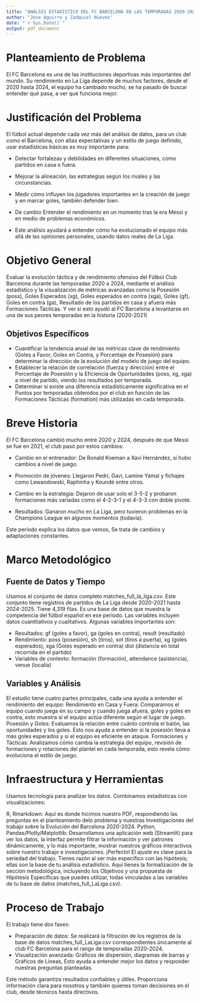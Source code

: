 ```yaml
---
title: "ANÁLSIS ESTADÍSTICO DEL FC BARCELONA EN LAS TEMPORADAS 2020-2024"
author: "Jose Aguirre y Zadquiel Nieves"
date: "`r Sys.Date()`"
output: pdf_document
---
```


# Planteamiento de Problema

El FC Barcelona es una de las instituciones deportivas más importantes del mundo. Su rendimiento en La Liga depende de muchos factores, desde el 2020 hasta 2024, el equipo ha cambiado mucho, se ha pasado de buscar entender qué pasa, a ver qué funciona mejor. 

# Justificación del Problema

El fútbol actual depende cada vez más del análisis de datos, para un club como el Barcelona, con altas expectativas y un estilo de juego definido, usar estadísticas básicas es muy importante para:

- Detectar fortalezas y debilidades en diferentes situaciones, como partidos en casa o fuera.

- Mejorar la alineación, las estrategias según los rivales y las circunstancias.

- Medir cómo influyen los jugadores importantes en la creación de juego y en marcar goles, también defender bien.

- De cambio Entender el rendimiento en un momento tras la era Messi y en medio de problemas económicos.

- Este análisis ayudará a entender cómo ha evolucionado el equipo más allá de las opiniones personales, usando datos reales de La Liga.

# Objetivo General

Evaluar la evolución táctica y de rendimiento ofensivo del Fútbol Club Barcelona durante las temporadas 2020 a 2024, mediante el análisis estadístico y la visualización de métricas avanzadas como la Posesión (poss), Goles Esperados (xg), Goles esperados en contra (xga), Goles (gf), Goles en contra (ga), Resultado de los partidos en casa y afuera más Formaciones Tácticas. Y ver si esto ayudó al FC Barcelona a levantarse en una de sus peores temporadas en la historia (2020-2021)

## Objetivos Específicos
- Cuantificar la tendencia anual de las métricas clave de rendimiento (Goles a Favor, Goles en Contra, y Porcentaje de Posesión) para determinar la dirección de la evolución del modelo de juego del equipo.
- Establecer la relación de correlación (fuerza y dirección) entre el Porcentaje de Posesión y la Eficiencia de Oportunidades (poss, xg, xga) a nivel de partido, viendo los resultados por temporada.
- Determinar si existe una diferencia estadísticamente significativa en el Puntos por temporadas obtenidos por el club en función de las Formaciones Tácticas (formation) más utilizadas en cada temporada.

# Breve Historia

El FC Barcelona cambió mucho entre 2020 y 2024, después de que Messi se fue en 2021, el club pasó por estos cambios:

- Cambio en el entrenador: De Ronald Koeman a Xavi Hernández, si hubo cambios a nivel de juego.

- Promoción de jóvenes: Llegaron Pedri, Gavi, Lamine Yamal y fichajes como Lewandowski, Raphinha y Koundé entre otros.

- Cambio en la estrategia: Dejaron de usar solo el 3-5-2 y probaron formaciones más variadas como el 4-2-3-1 y el 4-3-3 con doble pivote.

- Resultados: Ganaron mucho en La Liga, pero tuvieron problemas en la Champions League en algunos momentos (todavía).

Este período explica los datos que vemos, Se trata de cambios y adaptaciones constantes.

# Marco Metodológico

## Fuente de Datos y Tiempo

Usamos el conjunto de datos completo matches_full_la_liga.csv. Este conjunto tiene registros de partidos de La Liga desde 2020-2021 hasta 2024-2025. Tiene 4,319 filas. Es una base de datos que muestra la competencia del fútbol español en ese periodo. Las variables incluyen datos cuantitativos y cualitativos. Algunas variables importantes son:

- Resultados: gf (goles a favor), ga (goles en contra), result (resultado)
- Rendimiento: poss (posesión), sh (tiros), sot (tiros a puerta), xg (goles esperados),
 xga (Goles esperado en contra) dist (distancia en total recorrida en el partido)
- Variables de contexto: formación (formación), attendance (asistencia), venue (localía)

## Variables y Análisis

El estudio tiene cuatro partes principales, cada una ayuda a entender el rendimiento del equipo:
Rendimiento en Casa y Fuera: Comparamos el equipo cuando juega en su campo y cuando juega afuera, goles y goles en contra, esto muestra si el equipo actúa diferente según el lugar de juego.
Posesión y Goles:  Evaluamos la relación entre cuánto controla el balón, las oportunidades y los goles. Esto nos ayuda a entender si la posesión lleva a más goles esperados y si el equipo es eficiente en ataque.
Formaciones y Tácticas: Analizamos cómo cambia la estrategia del equipo, revisión de formaciones y rotaciones del plantel en cada temporada, esto revela cómo evoluciona el estilo de juego.

# Infraestructura y Herramientas

Usamos tecnología para analizar los datos. Combinamos estadísticas con visualizaciones:

R, Rmarkdown: Aquí es donde hicimos nuestro PDF, respondiendo las preguntas en el planteamiento delo problema y nuestras Investigaciones del trabajo sobre la Evolución del Barcelona 2020-2024.
Python, Pandas/Plotly/Matplotlib: Desarrollamos una aplicación web (Streamlit) para ver los datos, la interfaz permite filtrar la información y ver patrones dinámicamente, y lo más importante, mostrar nuestros gráficos interactivos sobre nuestro trabajo e investigaciones.
¡Perfecto! El ajuste es clave para la seriedad del trabajo. Tienes razón al ser más específico con las hipótesis; ellas son la base de tu análisis estadístico.
Aquí tienes la formalización de la sección metodológica, incluyendo los Objetivos y una propuesta de Hipótesis Específicas que puedes utilizar, todas vinculadas a las variables de tu base de datos (matches_full_LaLiga.csv).

# Proceso de Trabajo

El trabajo tiene dos fases:

- Preparación de datos: Se realizará la filtración de los registros de la base de datos matches_full_LaLiga.csv correspondientes únicamente al club FC Barcelona para el rango de temporadas 2020-2024.
- Visualización avanzada: Gráficos de dispersión, diagramas de barras y Gráficos de Líneas, Esto ayuda a entender mejor los datos y responder nuestras preguntas planteadas.

Este método garantiza resultados confiables y útiles. Proporciona información clara para nosotros y también quienes toman decisiones en el club, desde técnicos hasta directivos.


